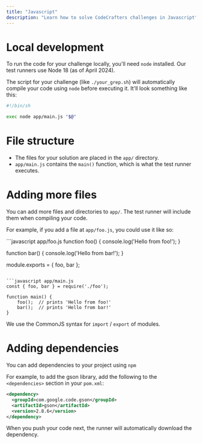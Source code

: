 ```yaml
---
title: "Javascript"
description: "Learn how to solve CodeCrafters challenges in Javascript"
---
```


# Local development

To run the code for your challenge locally, you'll need `node` installed. Our test runners use Node 18 (as of April 2024).

The script for your challenge (like `./your_grep.sh`) will automatically compile your code using `node` before executing it. It'll
look something like this:

```sh
#!/bin/sh

exec node app/main.js "$@"
```

# File structure

- The files for your solution are placed in the `app/` directory.
- `app/main.js` contains the `main()` function, which is what the test runner executes.

# Adding more files

You can add more files and directories to `app/`. The test runner will include them when compiling your code.

For example, if you add a file at `app/foo.js`, you could use it like so:

<CodeGroup>
```javascript app/foo.js
function foo() {
    console.log('Hello from foo!');
}

function bar() {
console.log('Hello from bar!');
}

module.exports = { foo, bar };

````

```javascript app/main.js
const { foo, bar } = require('./foo');

function main() {
    foo();  // prints 'Hello from foo!'
    bar();  // prints 'Hello from bar!'
}
````

</CodeGroup>

<Note>We use the CommonJS syntax for `import` / `export` of modules.</Note>

# Adding dependencies

You can add dependencies to your project using `npm`

For example, to add the gson library, add the following to the `<dependencies>` section in your `pom.xml`:

```xml
<dependency>
  <groupId>com.google.code.gson</groupId>
  <artifactId>gson</artifactId>
  <version>2.8.6</version>
</dependency>
```

When you push your code next, the runner will automatically download the dependency.
